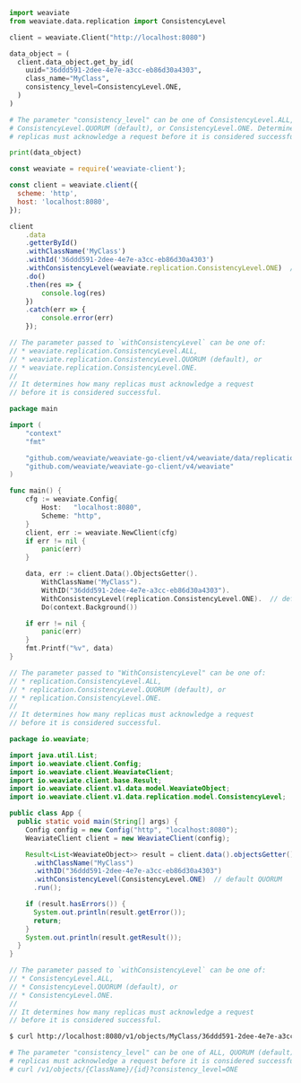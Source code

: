 
<Tabs groupId="languages">
<TabItem value="py" label="Python">

```python
import weaviate
from weaviate.data.replication import ConsistencyLevel

client = weaviate.Client("http://localhost:8080")

data_object = (
  client.data_object.get_by_id(
    uuid="36ddd591-2dee-4e7e-a3cc-eb86d30a4303",
    class_name="MyClass",
    consistency_level=ConsistencyLevel.ONE,
  )
)

# The parameter "consistency_level" can be one of ConsistencyLevel.ALL,
# ConsistencyLevel.QUORUM (default), or ConsistencyLevel.ONE. Determines how many
# replicas must acknowledge a request before it is considered successful.

print(data_object)
```

</TabItem>
<TabItem value="js" label="JavaScript">

```js
const weaviate = require('weaviate-client');

const client = weaviate.client({
  scheme: 'http',
  host: 'localhost:8080',
});

client
    .data
    .getterById()
    .withClassName('MyClass')
    .withId('36ddd591-2dee-4e7e-a3cc-eb86d30a4303')
    .withConsistencyLevel(weaviate.replication.ConsistencyLevel.ONE)  // default QUORUM
    .do()
    .then(res => {
        console.log(res)
    })
    .catch(err => {
        console.error(err)
    });

// The parameter passed to `withConsistencyLevel` can be one of:
// * weaviate.replication.ConsistencyLevel.ALL,
// * weaviate.replication.ConsistencyLevel.QUORUM (default), or
// * weaviate.replication.ConsistencyLevel.ONE.
//
// It determines how many replicas must acknowledge a request
// before it is considered successful.

```

</TabItem>
<TabItem value="go" label="Go">

```go
package main

import (
    "context"
    "fmt"

    "github.com/weaviate/weaviate-go-client/v4/weaviate/data/replication"  // for consistency levels
    "github.com/weaviate/weaviate-go-client/v4/weaviate"
)

func main() {
    cfg := weaviate.Config{
        Host:   "localhost:8080",
        Scheme: "http",
    }
    client, err := weaviate.NewClient(cfg)
    if err != nil {
        panic(err)
    }

    data, err := client.Data().ObjectsGetter().
        WithClassName("MyClass").
        WithID("36ddd591-2dee-4e7e-a3cc-eb86d30a4303").
        WithConsistencyLevel(replication.ConsistencyLevel.ONE).  // default QUORUM
        Do(context.Background())

    if err != nil {
        panic(err)
    }
    fmt.Printf("%v", data)
}

// The parameter passed to "WithConsistencyLevel" can be one of:
// * replication.ConsistencyLevel.ALL,
// * replication.ConsistencyLevel.QUORUM (default), or
// * replication.ConsistencyLevel.ONE.
//
// It determines how many replicas must acknowledge a request
// before it is considered successful.

```

</TabItem>
<TabItem value="java" label="Java">

```java
package io.weaviate;

import java.util.List;
import io.weaviate.client.Config;
import io.weaviate.client.WeaviateClient;
import io.weaviate.client.base.Result;
import io.weaviate.client.v1.data.model.WeaviateObject;
import io.weaviate.client.v1.data.replication.model.ConsistencyLevel;

public class App {
  public static void main(String[] args) {
    Config config = new Config("http", "localhost:8080");
    WeaviateClient client = new WeaviateClient(config);

    Result<List<WeaviateObject>> result = client.data().objectsGetter()
      .withClassName("MyClass")
      .withID("36ddd591-2dee-4e7e-a3cc-eb86d30a4303")
      .withConsistencyLevel(ConsistencyLevel.ONE)  // default QUORUM
      .run();

    if (result.hasErrors()) {
      System.out.println(result.getError());
      return;
    }
    System.out.println(result.getResult());
  }
}

// The parameter passed to `withConsistencyLevel` can be one of:
// * ConsistencyLevel.ALL,
// * ConsistencyLevel.QUORUM (default), or
// * ConsistencyLevel.ONE.
//
// It determines how many replicas must acknowledge a request
// before it is considered successful.

```

</TabItem>
<TabItem value="curl" label="Curl">

```bash
$ curl http://localhost:8080/v1/objects/MyClass/36ddd591-2dee-4e7e-a3cc-eb86d30a4303?consistency_level=QUORUM

# The parameter "consistency_level" can be one of ALL, QUORUM (default), or ONE. Determines how many
# replicas must acknowledge a request before it is considered successful.
# curl /v1/objects/{ClassName}/{id}?consistency_level=ONE
```

</TabItem>
</Tabs>
